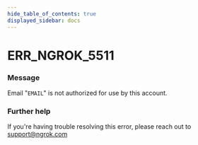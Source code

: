 ```yaml
---
hide_table_of_contents: true
displayed_sidebar: docs
---
```



# ERR_NGROK_5511

### Message

Email "`EMAIL`" is not authorized for use by this account.

<ErrorDetails error="err_ngrok_5511" />

### Further help

If you're having trouble resolving this error, please reach out to [support@ngrok.com](mailto:support@ngrok.com?subject=Help%20with%20ERR_NGROK_5511)

